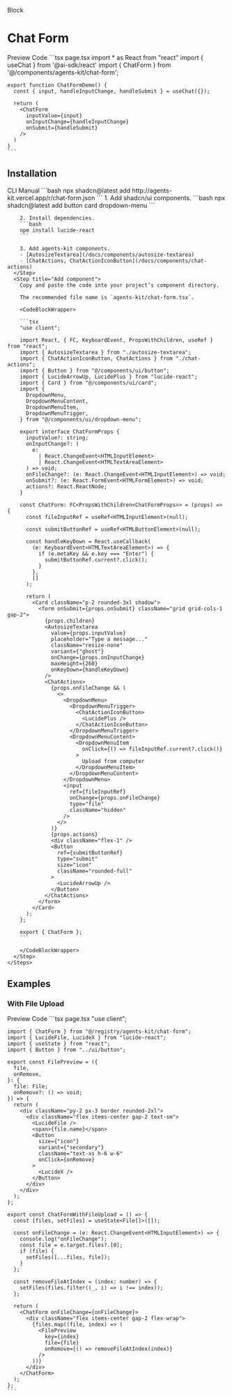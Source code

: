 

<Label>Block</Label>

# Chat Form

<Tabs defaultValue="preview" className="w-full not-prose">
  <TabsList>
    <TabsTrigger value="preview">Preview</TabsTrigger>
    <TabsTrigger value="code">Code</TabsTrigger>
  </TabsList>
  <TabsContent value="preview">
    <Card className="w-full p-8 items-center">
      <ChatForm />
    </Card>
  </TabsContent>
  <TabsContent value="code">
    ```tsx page.tsx
    import * as React from "react"
    import { useChat } from '@ai-sdk/react'
    import { ChatForm } from '@/components/agents-kit/chat-form';

    export function ChatFormDemo() {
      const { input, handleInputChange, handleSubmit } = useChat({});

      return (
        <ChatForm 
          inputValue={input} 
          onInputChange={handleInputChange} 
          onSubmit={handleSubmit} 
        />
      )
    }
    ```
  </TabsContent>
</Tabs>


## Installation

<Tabs defaultValue="cli" className="w-full not-prose">
  <TabsList>
    <TabsTrigger value="cli">CLI</TabsTrigger>
    <TabsTrigger value="manual">Manual</TabsTrigger>
  </TabsList>
  <TabsContent value="cli">
    ```bash
    npx shadcn@latest add http://agents-kit.vercel.app/r/chat-form.json
    ```
  </TabsContent>
  <TabsContent value="manual">
    <Steps>
      <Step title='Install dependencies'>
        1. Add shadcn/ui components.
        ```bash
        npx shadcn@latest add button card dropdown-menu
        ```

        2. Install dependencies.
        ```bash
        npm install lucide-react
        ```

        3. Add agents-kit components.
        - [AutosizeTextarea](/docs/components/autosize-textarea)
        - [ChatActions, ChatActionIconButton](/docs/components/chat-actions)
      </Step>
      <Step title="Add component">
        Copy and paste the code into your project’s component directory.

        The recommended file name is `agents-kit/chat-form.tsx`.
        
        <CodeBlockWrapper>

        ```tsx
        "use client";

        import React, { FC, KeyboardEvent, PropsWithChildren, useRef } from "react";
        import { AutosizeTextarea } from "./autosize-textarea";
        import { ChatActionIconButton, ChatActions } from "./chat-actions";
        import { Button } from "@/components/ui/button";
        import { LucideArrowUp, LucidePlus } from "lucide-react";
        import { Card } from "@/components/ui/card";
        import {
          DropdownMenu,
          DropdownMenuContent,
          DropdownMenuItem,
          DropdownMenuTrigger,
        } from "@/components/ui/dropdown-menu";

        export interface ChatFormProps {
          inputValue?: string;
          onInputChange?: (
            e:
              | React.ChangeEvent<HTMLInputElement>
              | React.ChangeEvent<HTMLTextAreaElement>
          ) => void;
          onFileChange?: (e: React.ChangeEvent<HTMLInputElement>) => void;
          onSubmit?: (e: React.FormEvent<HTMLFormElement>) => void;
          actions?: React.ReactNode;
        }

        const ChatForm: FC<PropsWithChildren<ChatFormProps>> = (props) => {
          const fileInputRef = useRef<HTMLInputElement>(null);

          const submitButtonRef = useRef<HTMLButtonElement>(null);

          const handleKeyDown = React.useCallback(
            (e: KeyboardEvent<HTMLTextAreaElement>) => {
              if (e.metaKey && e.key === "Enter") {
                submitButtonRef.current?.click();
              }
            },
            []
          );

          return (
            <Card className="p-2 rounded-3xl shadow">
              <form onSubmit={props.onSubmit} className="grid grid-cols-1 gap-2">
                {props.children}
                <AutosizeTextarea
                  value={props.inputValue}
                  placeholder="Type a message..."
                  className="resize-none"
                  variant={"ghost"}
                  onChange={props.onInputChange}
                  maxHeight={260}
                  onKeyDown={handleKeyDown}
                />
                <ChatActions>
                  {props.onFileChange && (
                    <>
                      <DropdownMenu>
                        <DropdownMenuTrigger>
                          <ChatActionIconButton>
                            <LucidePlus />
                          </ChatActionIconButton>
                        </DropdownMenuTrigger>
                        <DropdownMenuContent>
                          <DropdownMenuItem
                            onClick={() => fileInputRef.current?.click()}
                          >
                            Upload from computer
                          </DropdownMenuItem>
                        </DropdownMenuContent>
                      </DropdownMenu>
                      <input
                        ref={fileInputRef}
                        onChange={props.onFileChange}
                        type="file"
                        className="hidden"
                      />
                    </>
                  )}
                  {props.actions}
                  <div className="flex-1" />
                  <Button
                    ref={submitButtonRef}
                    type="submit"
                    size="icon"
                    className="rounded-full"
                  >
                    <LucideArrowUp />
                  </Button>
                </ChatActions>
              </form>
            </Card>
          );
        };

        export { ChatForm };
        ```

        </CodeBlockWrapper>
      </Step>
    </Steps>
  </TabsContent>
</Tabs>

## Examples

### With File Upload


<Tabs defaultValue="preview" className="w-full">
  <TabsList>
    <TabsTrigger value="preview">Preview</TabsTrigger>
    <TabsTrigger value="code">Code</TabsTrigger>
  </TabsList>
  <TabsContent value="preview">
    <Card className="w-full p-8 items-center">
      <ChatFormWithFileUpload />
    </Card>
  </TabsContent>
  <TabsContent value="code">
    ```tsx page.tsx
    "use client";

    import { ChatForm } from "@/registry/agents-kit/chat-form";
    import { LucideFile, LucideX } from "lucide-react";
    import { useState } from "react";
    import { Button } from "../ui/button";

    export const FilePreview = ({
      file,
      onRemove,
    }: {
      file: File;
      onRemove?: () => void;
    }) => {
      return (
        <div className="py-2 px-3 border rounded-2xl">
          <div className="flex items-center gap-2 text-sm">
            <LucideFile />
            <span>{file.name}</span>
            <Button
              size={"icon"}
              variant={"secondary"}
              className="text-xs h-6 w-6"
              onClick={onRemove}
            >
              <LucideX />
            </Button>
          </div>
        </div>
      );
    };

    export const ChatFormWithFileUpload = () => {
      const [files, setFiles] = useState<File[]>([]);

      const onFileChange = (e: React.ChangeEvent<HTMLInputElement>) => {
        console.log("onFileChange");
        const file = e.target.files?.[0];
        if (file) {
          setFiles([...files, file]);
        }
      };

      const removeFileAtIndex = (index: number) => {
        setFiles(files.filter((_, i) => i !== index));
      };

      return (
        <ChatForm onFileChange={onFileChange}>
          <div className="flex items-center gap-2 flex-wrap">
            {files.map((file, index) => (
              <FilePreview
                key={index}
                file={file}
                onRemove={() => removeFileAtIndex(index)}
              />
            ))}
          </div>
        </ChatForm>
      );
    };
    ```
  </TabsContent>
</Tabs>